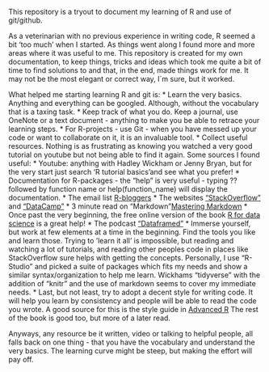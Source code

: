 This repository is a tryout to document my learning of R and use of git/github. 

As a veterinarian with no previous experience in writing code, R seemed a bit 'too much' when I started. As things went along I found more and more areas where it was useful to me.  This repository is created for my own documentation, to  keep things, tricks and ideas which took me quite a bit of time to find solutions to and that, in the end, made things work for me. It may not be the most elegant or correct way, I´m sure, but it worked.   

What helped me starting learning R and git is:
* Learn the very basics. Anything and everything can be googled. Although, without the vocabulary that is a taxing task.
* Keep track of what you do. Keep a journal, use OneNote or a text document - anything to make you be able to retrace your learning steps.
* For R-projects - use Git - when you have messed up your code or want to collaborate on it, it is an invaluable tool.
* Collect useful resources. Nothing is as frustrating as knowing you watched a very good tutorial on youtube but not being able to find it again. Some sources I found useful:
  * Youtube: anything with Hadley Wickham or Jenny Bryan, but for the very start just search 'R tutorial basics'and see what you prefer!
  * Documentation for R-packages - the "help" is very useful - typing ?? followed by function name or help(function_name) will display the documentation.
  * The email list [R-bloggers](https://www.r-bloggers.com/) 
  * The websites ["StackOverflow"](http://stackoverflow.com/) and ["DataCamp"](https://www.datacamp.com/)
  * 3 minute read on "Markdown"[Mastering Markdown](https://guides.github.com/features/mastering-markdown/)
  * Once past the very beginning, the free online version of the book [R for data science](http://r4ds.had.co.nz/) is a great help!
  * The podcast ["Dataframed"](https://www.datacamp.com/community/podcast)
* Immerse yourself, but work at few elements at a time in the beginning. Find the tools you like and learn those. Trying to 'learn it all' is impossible, but reading and watching a lot of tutorials, and reading other peoples code in places like StackOverflow sure helps with getting the concepts. Personally, I use "R-Studio" and picked a suite of packages which fits my needs and show a similar syntax/organization to help me learn. Wickhams "tidyverse" with the addition of "knitr" and the use of markdown seems to cover my immediate needs.
* Last, but not least, try to adopt a decent style for writing code. It will help you learn by consistency and people will be able to read the code you wrote. A good source for this is the style guide in [Advanced R](http://adv-r.had.co.nz/Style.html) The rest of the book is good too, but more of a later read.

Anyways, any resource be it written, video or talking to helpful people, all falls back on one thing - that you have the vocabulary and understand the very basics. The learning curve might be steep, but making the effort will pay off. 
